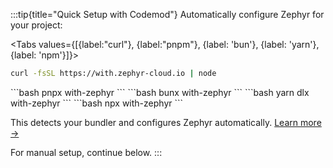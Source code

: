 :::tip{title="Quick Setup with Codemod"}
Automatically configure Zephyr for your project:

<Tabs values={[{label:"curl"}, {label:"pnpm"}, {label: 'bun'}, {label: 'yarn'}, {label: 'npm'}]}>
<Tab>
```bash
curl -fsSL https://with.zephyr-cloud.io | node
```
</Tab>
<Tab>
```bash
pnpx with-zephyr
```
</Tab>
<Tab>
```bash
bunx with-zephyr
```
</Tab>
<Tab>
```bash
yarn dlx with-zephyr
```
</Tab>
<Tab>
```bash
npx with-zephyr
```
</Tab>
</Tabs>

This detects your bundler and configures Zephyr automatically. [Learn more →](https://www.npmjs.com/package/with-zephyr)

For manual setup, continue below.
:::
